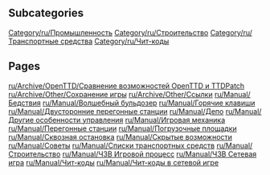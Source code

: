 
== Subcategories ==
[[Category/ru/Промышленность]]
[[Category/ru/Строительство]]
[[Category/ru/Транспортные средства]]
[[Category/ru/Чит-коды]]

== Pages ==
[[ru/Archive/OpenTTD/Сравнение возможностей OpenTTD и TTDPatch]]
[[ru/Archive/Other/Сохранение игры]]
[[ru/Archive/Other/Ссылки]]
[[ru/Manual/Бедствия]]
[[ru/Manual/Волшебный бульдозер]]
[[ru/Manual/Горячие клавиши]]
[[ru/Manual/Двусторонние перегонные станции]]
[[ru/Manual/Депо]]
[[ru/Manual/Другие особенности управления]]
[[ru/Manual/Игровая механика]]
[[ru/Manual/Перегонные станции]]
[[ru/Manual/Погрузочные площадки]]
[[ru/Manual/Сквозная остановка]]
[[ru/Manual/Скрытые возможности]]
[[ru/Manual/Советы]]
[[ru/Manual/Списки транспортных средств]]
[[ru/Manual/Строительство]]
[[ru/Manual/ЧЗВ Игровой процесс]]
[[ru/Manual/ЧЗВ Сетевая игра]]
[[ru/Manual/Чит-коды]]
[[ru/Manual/Чит-коды в сетевой игре]]
